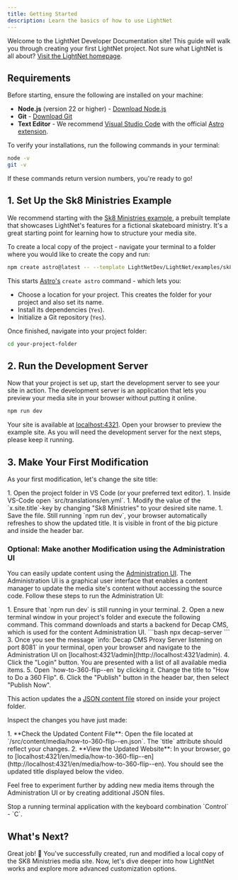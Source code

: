 ```yaml
---
title: Getting Started
description: Learn the basics of how to use LightNet
---
```



Welcome to the LightNet Developer Documentation site! 
This guide will walk you through creating your first LightNet project. 
Not sure what LightNet is all about? [Visit the LightNet homepage](https://lightnet.community).

## Requirements

Before starting, ensure the following are installed on your machine:

- **Node.js** (version 22 or higher) - [Download Node.js](https://nodejs.org)
- **Git** - [Download Git](https://git-scm.com)
- **Text Editor** - We recommend [Visual Studio Code](https://code.visualstudio.com/) with the official [Astro extension](https://marketplace.visualstudio.com/items?itemName=astro-build.astro-vscode).

To verify your installations, run the following commands in your terminal:

```bash
node -v
git -v
```

If these commands return version numbers, you're ready to go!

## 1. Set Up the Sk8 Ministries Example

We recommend starting with the [Sk8 Ministries example](https://sk8-ministries.pages.dev/), a prebuilt template that showcases LightNet's 
features for a fictional skateboard ministry. It's a great starting point for learning how to structure your media site.

To create a local copy of the project -  navigate your terminal to a folder where you would like to create the copy and run:

```bash
npm create astro@latest -- --template LightNetDev/LightNet/examples/sk8-ministries
```

This starts [Astro's](https://docs.astro.build/) `create astro` command - which lets you:


- Choose a location for your project. This creates the folder for your project and also set its name.
- Install its dependencies (`Yes`).
- Initialize a Git repository (`Yes`).

Once finished, navigate into your project folder:

```bash
cd your-project-folder
```

## 2. Run the Development Server

Now that your project is set up, start the development server to see your site in action.
The development server is an application that lets you preview your media site in your browser without putting it online.

```bash
npm run dev
```

Your site is available at [localhost:4321](http://localhost:4321). Open your browser to preview the example site.
As you will need the development server for the next steps, please keep it running.

## 3. Make Your First Modification

As your first modification, let's change the site title:

<Steps>
  1. Open the project folder in VS Code (or your preferred text editor).
  1. Inside VS-Code open `src/translations/en.yml`. 
  1. Modify the value of the `x.site.title`-key by changing "Sk8 Ministries" to your desired site name.
  1. Save the file. Still running `npm run dev`, your browser automatically
  refreshes to show the updated title. It is visible in front of the big picture and inside the header bar.
</Steps>

### Optional: Make another Modification using the Administration UI

You can easily update content using the [Administration UI](/content/administration-ui). The 
Administration UI is a graphical user interface that enables a content manager to update the media site's content without
accessing the source code. Follow these steps to run the Administration UI:

<Steps>
  1. Ensure that `npm run dev` is still running in your terminal. 
  2. Open a new terminal window in your project's folder and execute the following command. This
     command downloads and starts a backend for Decap CMS, which is used for the
     content Administration UI.
      ```bash
      npx decap-server
      ```
  3. Once you see the message `info: Decap CMS Proxy Server listening on port 8081` in your terminal, open your browser and
     navigate to the Administration UI on [localhost:4321/admin](http://localhost:4321/admin). 
  4. Click the "Login" button. You are presented with a list of all available media
     items. 
  5. Open `how-to-360-flip--en` by clicking it. Change the title to "How to
  Do a 360 Flip". 
  6. Click the "Publish" button in the header bar, then select
  "Publish Now".
</Steps>

This action updates the a [JSON content file](/content/fundamentals) stored on inside your project folder.

Inspect the changes you have just made:

<Steps>
  1. **Check the Updated Content File**: Open the file located at
  `/src/content/media/how-to-360-flip--en.json`. The `title` attribute should
  reflect your changes. 
  2. **View the Updated Website**: In your browser, go to
  [localhost:4321/en/media/how-to-360-flip--en](http://localhost:4321/en/media/how-to-360-flip--en).
  You should see the updated title displayed below the video.
</Steps>

Feel free to experiment further by adding new media items through the Administration UI or by creating additional JSON files.

<Aside type="tip">
Stop a running terminal application with the keyboard combination `Control` - `C`.
</Aside>


## What's Next?

Great job! 🎉 You've successfully created, run and modified a local copy of the SK8 Ministries media site. 
Now, let's dive deeper into how LightNet works and explore more advanced customization options.
